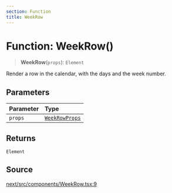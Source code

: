 ```yaml
---
section: Function
title: WeekRow
---
```


# Function: WeekRow()

> **WeekRow**(`props`): `Element`

Render a row in the calendar, with the days and the week number.

## Parameters

| Parameter | Type |
| :------ | :------ |
| `props` | [`WeekRowProps`](/api/next/interfaces/WeekRowProps.mdx) |

## Returns

`Element`

## Source

[next/src/components/WeekRow.tsx:9](https://github.com/gpbl/react-day-picker/blob/a8bfa5451/next/src/components/WeekRow.tsx#L9)
